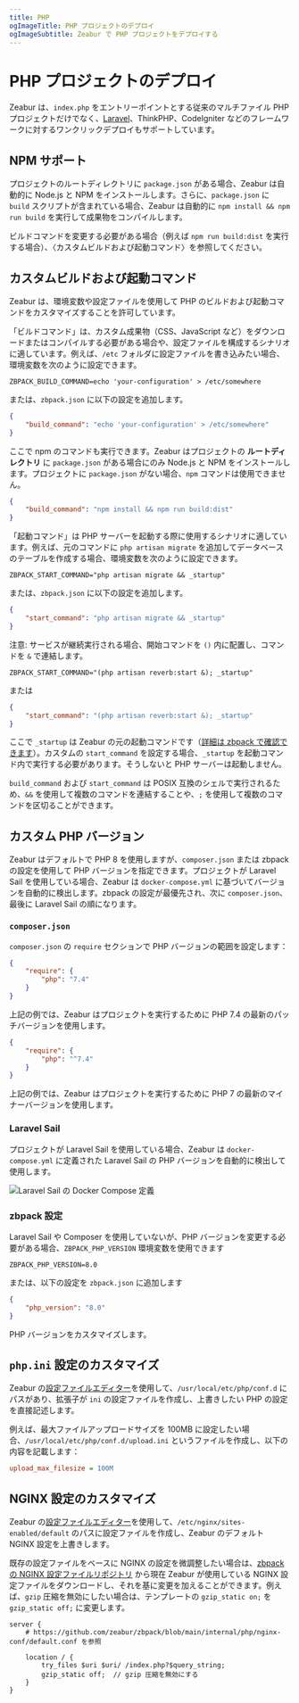 ```yaml
---
title: PHP
ogImageTitle: PHP プロジェクトのデプロイ
ogImageSubtitle: Zeabur で PHP プロジェクトをデプロイする
---
```


# PHP プロジェクトのデプロイ

Zeabur は、`index.php` をエントリーポイントとする従来のマルチファイル PHP プロジェクトだけでなく、[Laravel](./php/laravel)、ThinkPHP、CodeIgniter などのフレームワークに対するワンクリックデプロイもサポートしています。

## NPM サポート

プロジェクトのルートディレクトリに `package.json` がある場合、Zeabur は自動的に Node.js と NPM をインストールします。さらに、`package.json` に `build` スクリプトが含まれている場合、Zeabur は自動的に `npm install && npm run build` を実行して成果物をコンパイルします。

ビルドコマンドを変更する必要がある場合（例えば `npm run build:dist` を実行する場合）、〈カスタムビルドおよび起動コマンド〉を参照してください。

## カスタムビルドおよび起動コマンド

Zeabur は、環境変数や設定ファイルを使用して PHP のビルドおよび起動コマンドをカスタマイズすることを許可しています。

「ビルドコマンド」は、カスタム成果物（CSS、JavaScript など）をダウンロードまたはコンパイルする必要がある場合や、設定ファイルを構成するシナリオに適しています。例えば、`/etc` フォルダに設定ファイルを書き込みたい場合、環境変数を次のように設定できます。

```env
ZBPACK_BUILD_COMMAND=echo 'your-configuration' > /etc/somewhere
```

または、`zbpack.json` に以下の設定を追加します。

```json
{
    "build_command": "echo 'your-configuration' > /etc/somewhere"
}
```

ここで npm のコマンドも実行できます。Zeabur はプロジェクトの **ルートディレクトリ** に `package.json` がある場合にのみ Node.js と NPM をインストールします。プロジェクトに `package.json` がない場合、`npm` コマンドは使用できません。

```json
{
    "build_command": "npm install && npm run build:dist"
}
```

「起動コマンド」は PHP サーバーを起動する際に使用するシナリオに適しています。例えば、元のコマンドに `php artisan migrate` を追加してデータベースのテーブルを作成する場合、環境変数を次のように設定できます。

```env
ZBPACK_START_COMMAND="php artisan migrate && _startup"
```

または、`zbpack.json` に以下の設定を追加します。

```json
{
    "start_command": "php artisan migrate && _startup"
}
```

注意: サービスが継続実行される場合、開始コマンドを `()` 内に配置し、コマンドを `&` で連結します。

```env
ZBPACK_START_COMMAND="(php artisan reverb:start &); _startup"
```

または

```json
{
    "start_command": "(php artisan reverb:start &); _startup"
}
```

ここで `_startup` は Zeabur の元の起動コマンドです（[詳細は zbpack で確認できます](https://github.com/zeabur/zbpack/tree/main/internal/php)）。カスタムの `start_command` を設定する場合、`_startup` を起動コマンド内で実行する必要があります。そうしないと PHP サーバーは起動しません。

`build_command` および `start_command` は POSIX 互換のシェルで実行されるため、`&&` を使用して複数のコマンドを連結することや、`;` を使用して複数のコマンドを区切ることができます。

## カスタム PHP バージョン

Zeabur はデフォルトで PHP 8 を使用しますが、`composer.json` または zbpack の設定を使用して PHP バージョンを指定できます。プロジェクトが Laravel Sail を使用している場合、Zeabur は `docker-compose.yml` に基づいてバージョンを自動的に検出します。zbpack の設定が最優先され、次に `composer.json`、最後に Laravel Sail の順になります。

### `composer.json`

`composer.json` の `require` セクションで PHP バージョンの範囲を設定します：

```json
{
    "require": {
        "php": "7.4"
    }
}
```

上記の例では、Zeabur はプロジェクトを実行するために PHP 7.4 の最新のパッチバージョンを使用します。

```json
{
    "require": {
        "php": "^7.4"
    }
}
```

上記の例では、Zeabur はプロジェクトを実行するために PHP 7 の最新のマイナーバージョンを使用します。

### Laravel Sail

プロジェクトが Laravel Sail を使用している場合、Zeabur は `docker-compose.yml` に定義された Laravel Sail の PHP バージョンを自動的に検出して使用します。

![Laravel Sail の Docker Compose 定義](/guides/php/laravel-sail-docker-compose.webp)

### zbpack 設定

Laravel Sail や Composer を使用していないが、PHP バージョンを変更する必要がある場合、`ZBPACK_PHP_VERSION` 環境変数を使用できます

```env
ZBPACK_PHP_VERSION=8.0
```

または、以下の設定を `zbpack.json` に追加します

```json
{
    "php_version": "8.0"
}
```

PHP バージョンをカスタマイズします。

## `php.ini` 設定のカスタマイズ

Zeabur の[設定ファイルエディター](/deploy/config-edit)を使用して、`/usr/local/etc/php/conf.d` にパスがあり、拡張子が `ini` の設定ファイルを作成し、上書きしたい PHP の設定を直接記述します。

例えば、最大ファイルアップロードサイズを 100MB に設定したい場合、`/usr/local/etc/php/conf.d/upload.ini` というファイルを作成し、以下の内容を記載します：

```ini
upload_max_filesize = 100M
```

## NGINX 設定のカスタマイズ

Zeabur の[設定ファイルエディター](/deploy/config-edit)を使用して、`/etc/nginx/sites-enabled/default` のパスに設定ファイルを作成し、Zeabur のデフォルト NGINX 設定を上書きします。

既存の設定ファイルをベースに NGINX の設定を微調整したい場合は、[zbpack の NGINX 設定ファイルリポジトリ](https://github.com/zeabur/zbpack/blob/main/internal/php/nginx-conf/default.conf) から現在 Zeabur が使用している NGINX 設定ファイルをダウンロードし、それを基に変更を加えることができます。例えば、`gzip` 圧縮を無効にしたい場合は、テンプレートの `gzip_static on;` を `gzip_static off;` に変更します。

```
server {
    # https://github.com/zeabur/zbpack/blob/main/internal/php/nginx-conf/default.conf を参照

    location / {
        try_files $uri $uri/ /index.php?$query_string;
        gzip_static off;  // gzip 圧縮を無効にする
	}
}
```

